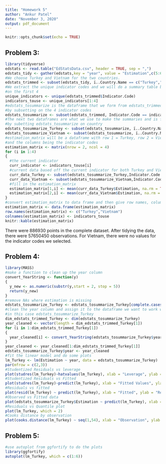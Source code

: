 ```yaml
---
title: "Homework 5"
author: "Ankur Patel"
date: "November 3, 2020"
output: pdf_document
---
```


```r
knitr::opts_chunk$set(echo = TRUE)
```

## Problem 3:
```r
library(tidyverse)
edstats <- read.table("EdStatsData.csv", header = TRUE, sep = ",")
edstats_tidy <- gather(edstats,key = "year", value = "Estimation",c(5:69))
#We choose Turkey and Vietnam for the two countries.
edstats_trimmed <- subset(edstats_tidy, ï..Country.Name == c("Turkey","Vietnam"))
#We extract the unique indicator codes and we will do a summary table based
#on the first 4
unique_indicators <- unique(edstats_trimmed$Indicator.Code)
indicators_touse <- unique_indicators[1:4]
#edstats_tosummarize is the dataframe that we form from edstats_trimmed
#by subsetting on the 4 indicator codes
edstats_tosummarize <- subset(edstats_trimmed, Indicator.Code == indicators_touse)
#The next two dataframes are what we use to make the summaries and is formed
#by subetting edstats_tosummarize on country
edstats_tosummarize_Turkey <- subset(edstats_tosummarize, ï..Country.Name == "Turkey")
edstats_tosummarize_Vietnam <- subset(edstats_tosummarize, ï..Country.Name == "Vietnam")
#estimation_matrix will be a dataframe with row 1 = Turkey, row 2 = Vietnam
#and the columns being the indicator codes
estimation_matrix <- matrix(nrow = 2, ncol = 4)
for (i in 1:4)
{
  #the current indicator
  curr_indicator <- indicators_touse[i]
  #current data based off the current indicator for both Turkey and Vietnam
  curr_data_Turkey <- subset(edstats_tosummarize_Turkey,Indicator.Code == curr_indicator)
  curr_data_Vietnam <- subset(edstats_tosummarize_Vietnam,Indicator.Code == curr_indicator)
  #fill in the estimation_matrix
  estimation_matrix[1,i] <- mean(curr_data_Turkey$Estimation, na.rm = TRUE)
  estimation_matrix[2,i] <- mean(curr_data_Vietnam$Estimation, na.rm = TRUE)
}
#convert estimation_matrix to data frame and then give row names, column #names and form a table
estimation_matrix <- data.frame(estimation_matrix)
row.names(estimation_matrix) <- c("Turkey","Vietnam")
colnames(estimation_matrix) <- indicators_touse
knitr::kable(estimation_matrix)
```
There were 886930 points in the complete dataset. After tidying the data, there were 57650450 observations. For Vietnam, there were no values for the indicator codes we selected.

## Problem 4:
```r
library(MASS)
#make a function to clean up the year column
convert_YearString <- function(y)
{
  y_new <- as.numeric(substr(y,start = 2, stop = 5))
  return(y_new)
}
#remove NAs where estimation is missing
edstats_tosummarize_Turkey <- edstats_tosummarize_Turkey[complete.cases(edstats_tosummarize_Turkey$Estimation),] 
#clean the year column and assign it to the dataframe we want to work with,
#in this case edstats_tosummarize_Turkey
dim_edstats_trimmed_Turkey <- dim(edstats_tosummarize_Turkey)
year_cleaned <- vector(length = dim_edstats_trimmed_Turkey[1])
for (i in 1:dim_edstats_trimmed_Turkey[1])
{
  year_cleaned[i] <- convert_YearString(edstats_tosummarize_Turkey$year[i]) 
}
year_cleaned <- year_cleaned[1:dim_edstats_trimmed_Turkey[1]]
edstats_tosummarize_Turkey$year <- year_cleaned
#fit the linear model and do some plots
lm_Turkey <- lm(Estimation ~ year, data = edstats_tosummarize_Turkey)
par(mfrow = c(2,3))
#Studentized Residuals vs leverage
plot(studres(lm_Turkey)~hatvalues(lm_Turkey), xlab = "Leverage", ylab = "Studentized Residuals", main = "Studentized Residuals vs Leverage")
#Studentized Residuals vs Fitted
plot(studres(lm_Turkey)~predict(lm_Turkey), xlab = "Fitted Values", ylab = "Studentized Residuals", main = "Studentized Residuals vs Fitted")
#Residuals vs fitted
plot(resid(lm_Turkey) ~ predict(lm_Turkey), xlab = "Fitted", ylab = "Residuals", main = "Residuals vs. Fitted")
#Observed vs Fitted data
plot(edstats_tosummarize_Turkey$Estimation ~ predict(lm_Turkey), xlab = "Fitted", ylab = "Observed", main = "Observed vs Fitted")
#Residuals vs Quantile plot
plot(lm_Turkey, which = 2)
#Cooks distance by observation
plot(cooks.distance(lm_Turkey) ~ seq(1,54), xlab = "Observation", ylab = "Cooks D", main = "Cooks Distance by Observation")
```

## Problem 5:
```r
#use autoplot from ggfortify to do the plots
library(ggfortify)
autoplot(lm_Turkey, which = c(1:6))
```
